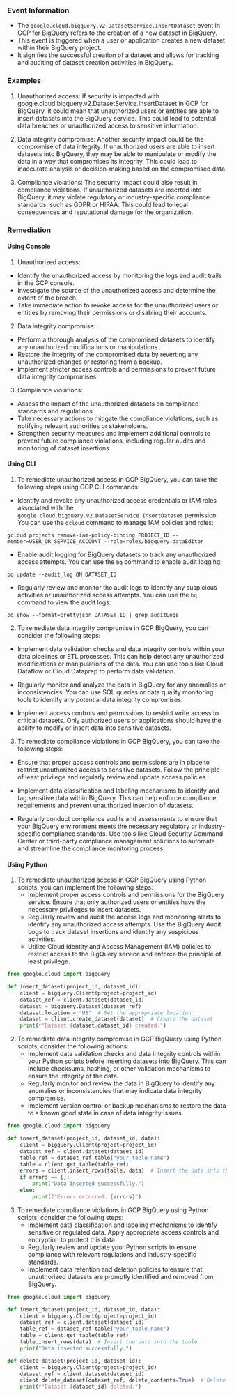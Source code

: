
### Event Information

- The `google.cloud.bigquery.v2.DatasetService.InsertDataset` event in GCP for BigQuery refers to the creation of a new dataset in BigQuery.
- This event is triggered when a user or application creates a new dataset within their BigQuery project.
- It signifies the successful creation of a dataset and allows for tracking and auditing of dataset creation activities in BigQuery.


### Examples

1. Unauthorized access: If security is impacted with google.cloud.bigquery.v2.DatasetService.InsertDataset in GCP for BigQuery, it could mean that unauthorized users or entities are able to insert datasets into the BigQuery service. This could lead to potential data breaches or unauthorized access to sensitive information.

2. Data integrity compromise: Another security impact could be the compromise of data integrity. If unauthorized users are able to insert datasets into BigQuery, they may be able to manipulate or modify the data in a way that compromises its integrity. This could lead to inaccurate analysis or decision-making based on the compromised data.

3. Compliance violations: The security impact could also result in compliance violations. If unauthorized datasets are inserted into BigQuery, it may violate regulatory or industry-specific compliance standards, such as GDPR or HIPAA. This could lead to legal consequences and reputational damage for the organization.

### Remediation

#### Using Console

1. Unauthorized access:
- Identify the unauthorized access by monitoring the logs and audit trails in the GCP console.
- Investigate the source of the unauthorized access and determine the extent of the breach.
- Take immediate action to revoke access for the unauthorized users or entities by removing their permissions or disabling their accounts.

2. Data integrity compromise:
- Perform a thorough analysis of the compromised datasets to identify any unauthorized modifications or manipulations.
- Restore the integrity of the compromised data by reverting any unauthorized changes or restoring from a backup.
- Implement stricter access controls and permissions to prevent future data integrity compromises.

3. Compliance violations:
- Assess the impact of the unauthorized datasets on compliance standards and regulations.
- Take necessary actions to mitigate the compliance violations, such as notifying relevant authorities or stakeholders.
- Strengthen security measures and implement additional controls to prevent future compliance violations, including regular audits and monitoring of dataset insertions.

#### Using CLI

1. To remediate unauthorized access in GCP BigQuery, you can take the following steps using GCP CLI commands:

- Identify and revoke any unauthorized access credentials or IAM roles associated with the `google.cloud.bigquery.v2.DatasetService.InsertDataset` permission. You can use the `gcloud` command to manage IAM policies and roles:

```
gcloud projects remove-iam-policy-binding PROJECT_ID --member=USER_OR_SERVICE_ACCOUNT --role=roles/bigquery.dataEditor
```

- Enable audit logging for BigQuery datasets to track any unauthorized access attempts. You can use the `bq` command to enable audit logging:

```
bq update --audit_log ON DATASET_ID
```

- Regularly review and monitor the audit logs to identify any suspicious activities or unauthorized access attempts. You can use the `bq` command to view the audit logs:

```
bq show --format=prettyjson DATASET_ID | grep auditLogs
```

2. To remediate data integrity compromise in GCP BigQuery, you can consider the following steps:

- Implement data validation checks and data integrity controls within your data pipelines or ETL processes. This can help detect any unauthorized modifications or manipulations of the data. You can use tools like Cloud Dataflow or Cloud Dataprep to perform data validation.

- Regularly monitor and analyze the data in BigQuery for any anomalies or inconsistencies. You can use SQL queries or data quality monitoring tools to identify any potential data integrity compromises.

- Implement access controls and permissions to restrict write access to critical datasets. Only authorized users or applications should have the ability to modify or insert data into sensitive datasets.

3. To remediate compliance violations in GCP BigQuery, you can take the following steps:

- Ensure that proper access controls and permissions are in place to restrict unauthorized access to sensitive datasets. Follow the principle of least privilege and regularly review and update access policies.

- Implement data classification and labeling mechanisms to identify and tag sensitive data within BigQuery. This can help enforce compliance requirements and prevent unauthorized insertion of datasets.

- Regularly conduct compliance audits and assessments to ensure that your BigQuery environment meets the necessary regulatory or industry-specific compliance standards. Use tools like Cloud Security Command Center or third-party compliance management solutions to automate and streamline the compliance monitoring process.

#### Using Python

1. To remediate unauthorized access in GCP BigQuery using Python scripts, you can implement the following steps:
   - Implement proper access controls and permissions for the BigQuery service. Ensure that only authorized users or entities have the necessary privileges to insert datasets.
   - Regularly review and audit the access logs and monitoring alerts to identify any unauthorized access attempts. Use the BigQuery Audit Logs to track dataset insertions and identify any suspicious activities.
   - Utilize Cloud Identity and Access Management (IAM) policies to restrict access to the BigQuery service and enforce the principle of least privilege.

```python
from google.cloud import bigquery

def insert_dataset(project_id, dataset_id):
    client = bigquery.Client(project=project_id)
    dataset_ref = client.dataset(dataset_id)
    dataset = bigquery.Dataset(dataset_ref)
    dataset.location = "US"  # Set the appropriate location
    dataset = client.create_dataset(dataset)  # Create the dataset
    print(f"Dataset {dataset.dataset_id} created.")
```

2. To remediate data integrity compromise in GCP BigQuery using Python scripts, consider the following actions:
   - Implement data validation checks and data integrity controls within your Python scripts before inserting datasets into BigQuery. This can include checksums, hashing, or other validation mechanisms to ensure the integrity of the data.
   - Regularly monitor and review the data in BigQuery to identify any anomalies or inconsistencies that may indicate data integrity compromise.
   - Implement version control or backup mechanisms to restore the data to a known good state in case of data integrity issues.

```python
from google.cloud import bigquery

def insert_dataset(project_id, dataset_id, data):
    client = bigquery.Client(project=project_id)
    dataset_ref = client.dataset(dataset_id)
    table_ref = dataset_ref.table("your_table_name")
    table = client.get_table(table_ref)
    errors = client.insert_rows(table, data)  # Insert the data into the table
    if errors == []:
        print("Data inserted successfully.")
    else:
        print(f"Errors occurred: {errors}")
```

3. To remediate compliance violations in GCP BigQuery using Python scripts, consider the following steps:
   - Implement data classification and labeling mechanisms to identify sensitive or regulated data. Apply appropriate access controls and encryption to protect this data.
   - Regularly review and update your Python scripts to ensure compliance with relevant regulations and industry-specific standards.
   - Implement data retention and deletion policies to ensure that unauthorized datasets are promptly identified and removed from BigQuery.

```python
from google.cloud import bigquery

def insert_dataset(project_id, dataset_id, data):
    client = bigquery.Client(project=project_id)
    dataset_ref = client.dataset(dataset_id)
    table_ref = dataset_ref.table("your_table_name")
    table = client.get_table(table_ref)
    table.insert_rows(data)  # Insert the data into the table
    print("Data inserted successfully.")

def delete_dataset(project_id, dataset_id):
    client = bigquery.Client(project=project_id)
    dataset_ref = client.dataset(dataset_id)
    client.delete_dataset(dataset_ref, delete_contents=True)  # Delete the dataset and its contents
    print(f"Dataset {dataset_id} deleted.")
```

